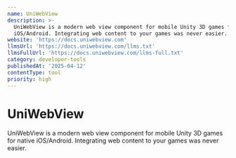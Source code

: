 ```yaml
---
name: UniWebView
description: >-
  UniWebView is a modern web view component for mobile Unity 3D games for native
  iOS/Android. Integrating web content to your games was never easier.
website: 'https://docs.uniwebview.com'
llmsUrl: 'https://docs.uniwebview.com/llms.txt'
llmsFullUrl: 'https://docs.uniwebview.com/llms-full.txt'
category: developer-tools
publishedAt: '2025-04-12'
contentType: tool
priority: high
---
```


# UniWebView

UniWebView is a modern web view component for mobile Unity 3D games for native iOS/Android. Integrating web content to your games was never easier.
